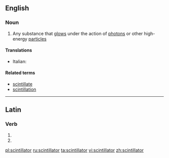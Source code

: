 ==English==

===Noun===
{{wikipedia}}
{{en-noun}}

# {{context|physics|lang=en}} Any substance that [[glow]]s under the action of [[photon]]s or other high-energy [[particle]]s

====Translations====
{{trans-top|substance which glows under the action of high-energy particles}}
* Italian: {{t|it|scintillatore|m}}
{{trans-mid}}
{{trans-bottom}}

====Related terms====
* [[scintillate]]
* [[scintillation]]

----

==Latin==

===Verb===
{{la-verb-form|scintillātor}}

# {{inflection of|scintillō||2|s|futr|pasv|impr|lang=la}}
# {{inflection of|scintillō||3|s|futr|pasv|impr|lang=la}}

[[pl:scintillator]]
[[ru:scintillator]]
[[ta:scintillator]]
[[vi:scintillator]]
[[zh:scintillator]]
